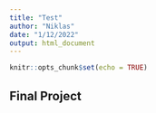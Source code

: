 ```yaml
---
title: "Test"
author: "Niklas"
date: "1/12/2022"
output: html_document
---
```


```r
knitr::opts_chunk$set(echo = TRUE)
```

## Final Project